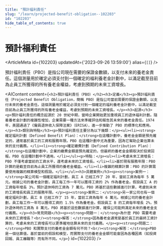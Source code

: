 ```yaml
---
title: "預計福利責任"
slug: "/learn/projected-benefit-obligation--102203"
id: "102203"
hide_table_of_contents: true
---
```



# 預計福利責任

<ArticleMeta id={102203} updatedAt={'2023-09-26 13:59:00'} alias={`[]`} />
<div className='border-solid border-b border-t-0 my-4 border-[var(--ifm-color-gray-300)]' />

預計福利責任（PBO）是指公司現在需要的保證金數額，以支付未來的養老金責任。這個測量用於確定必須支付到一個確定的福利養老金計劃中，以滿足截至目前為止員工所獲得的所有養老金權益，考慮到預期的未來工資增長。

<AIContent content={`<h2>預計福利責任（PBO）</h2><h3>定義</h3><p>預計福利責任（Projected Benefit Obligation，簡稱 PBO）是指公司當前需要的保證金數額，以支付未來的養老金責任。這個測量用於確定必須支付到一個確定的福利養老金計劃中，以滿足截至目前為止員工所獲得的所有養老金權益，考慮到預期的未來工資增長。</p><h3>起源</h3><p>預計福利責任的概念起源於 20 世紀中期，當時企業開始更加重視員工的退休福利計劃。隨着養老金計劃的複雜性增加，企業需要一種方法來準確評估和報告其未來的養老金責任。1974 年，美國通過了《僱員退休收入保障法案》（ERISA），進一步推動了 PBO 的標準化和應用。</p><h3>類別與特點</h3><p>預計福利責任主要分為以下幾類：</p><ul><li><strong>確定福利計劃（Defined Benefit Plan）：</strong>在這種計劃中，養老金金額是預先確定的，通常基於員工的工資和服務年限。PBO 在這種計劃中尤為重要，因為它幫助企業估算未來的支付義務。</li><li><strong>確定繳費計劃（Defined Contribution Plan）：</strong>在這種計劃中，企業的繳費金額是預先確定的，但最終的養老金金額取決於投資回報。PBO 在這種計劃中不適用。</li></ul><p>特點：</p><ul><li>考慮未來工資增長：PBO 不僅考慮當前的工資水平，還考慮未來的工資增長。</li><li>基於現有服務年限：PBO 計算的是截至目前為止員工所獲得的養老金權益。</li><li>複雜的精算計算：PBO 的計算需要使用複雜的精算模型和假設。</li></ul><h3>具體案例</h3><p><strong>案例一：</strong>某公司有一個確定福利計劃，員工 A 已經工作了 20 年，當前工資為每年 5 萬元。根據公司的養老金計劃，員工每工作一年可以獲得工資的 2% 作為養老金。假設員工 A 的工資每年增長 3%，預計退休時的工資為 7 萬元。PBO 將基於這些數據進行計算，考慮到未來的工資增長和員工的服務年限。</p><p><strong>案例二：</strong>另一家公司也有一個確定福利計劃，員工 B 已經工作了 15 年，當前工資為每年 6 萬元。根據公司的養老金計劃，員工每工作一年可以獲得工資的 1.5% 作為養老金。假設員工 B 的工資每年增長 2%，預計退休時的工資為 8 萬元。PBO 將基於這些數據進行計算，確保公司能夠滿足未來的養老金支付義務。</p><h3>常見問題</h3><p><strong>問題一：</strong>為什麼 PBO 需要考慮未來的工資增長？<br/><strong>解答：</strong>因為養老金通常是基於員工的最終工資計算的，考慮未來的工資增長可以更準確地估算未來的支付義務。</p><p><strong>問題二：</strong>PBO 和實際支付的養老金金額有何不同？<br/><strong>解答：</strong>PBO 是一個估算值，基於當前的假設和模型，而實際支付的養老金金額可能會因為各種因素（如投資回報、員工離職等）而有所不同。</p>`} id={102203} />
